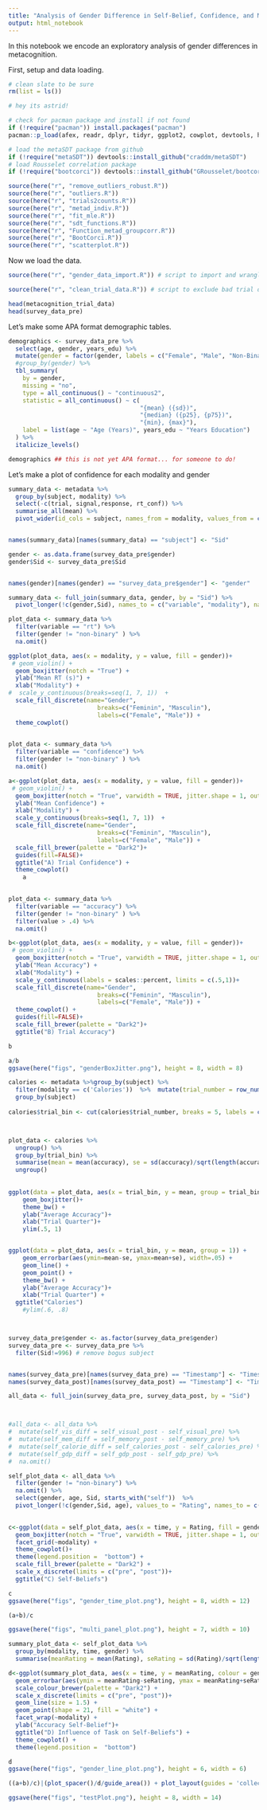 ```yaml
---
title: "Analysis of Gender Difference in Self-Belief, Confidence, and Metacognitive Efficiency"
output: html_notebook
---
```


In this notebook we encode an exploratory analysis of gender differences in metacognition. 

First, setup and data loading. 

```r
# clean slate to be sure
rm(list = ls())

# hey its astrid! 

# check for pacman package and install if not found
if (!require("pacman")) install.packages("pacman")
pacman::p_load(afex, readr, dplyr, tidyr, ggplot2, cowplot, devtools, here, tidyverse, magrittr, reshape2, rjags, coda, lattice, broom, ggmcmc, foreach, doParallel, ggpubr, ggpol, patchwork, ggcorrplot, ggstatsplot, GGally, BayesFactor, gridExtra, gt, gtsummary, kableExtra)

# load the metaSDT package from github
if (!require("metaSDT")) devtools::install_github("craddm/metaSDT")
# load Rousselet correlation package 
if (!require("bootcorci")) devtools::install_github("GRousselet/bootcorci")

source(here("r", "remove_outliers_robust.R"))
source(here("r", "outliers.R"))
source(here("r", "trials2counts.R"))
source(here("r", "metad_indiv.R"))
source(here("r", "fit_mle.R"))
source(here("r", "sdt_functions.R"))
source(here("r", "Function_metad_groupcorr.R"))
source(here("r", "BootCorci.R"))
source(here("r", "scatterplot.R"))


```

Now we load the data. 

```r

source(here("r", "gender_data_import.R")) # script to import and wrangle data

source(here("r", "clean_trial_data.R")) # script to exclude bad trial data, per original preregistration

head(metacognition_trial_data)
head(survey_data_pre)

```

Let's make some APA format demographic tables.

```r
demographics <- survey_data_pre %>%
  select(age, gender, years_edu) %>%
  mutate(gender = factor(gender, labels = c("Female", "Male", "Non-Binary"))) %>%
  #group_by(gender) %>%
  tbl_summary(
    by = gender, 
    missing = "no",
    type = all_continuous() ~ "continuous2",
    statistic = all_continuous() ~ c(
                                     "{mean} ({sd})", 
                                     "{median} ({p25}, {p75})", 
                                     "{min}, {max}"),
    label = list(age ~ "Age (Years)", years_edu ~ "Years Education")
  ) %>%
  italicize_levels()

demographics ## this is not yet APA format... for someone to do! 

```

Let's make a plot of confidence for each modality and gender

```r


summary_data <- metadata %>%
  group_by(subject, modality) %>%
  select(-c(trial, signal,response, rt_conf)) %>%
  summarise_all(mean) %>%
  pivot_wider(id_cols = subject, names_from = modality, values_from = c(accuracy,confidence,rt, contrast))


names(summary_data)[names(summary_data) == "subject"] <- "Sid"

gender <- as.data.frame(survey_data_pre$gender)
gender$Sid <- survey_data_pre$Sid


names(gender)[names(gender) == "survey_data_pre$gender"] <- "gender"

summary_data <- full_join(summary_data, gender, by = "Sid") %>%
  pivot_longer(!c(gender,Sid), names_to = c("variable", "modality"), names_sep = "_") 


```

```r
plot_data <- summary_data %>%
  filter(variable == "rt") %>%
  filter(gender != "non-binary" ) %>%
  na.omit()

ggplot(plot_data, aes(x = modality, y = value, fill = gender))+
 # geom_violin() +
  geom_boxjitter(notch = "True") + 
  ylab("Mean RT (s)") +
  xlab("Modality") +
#  scale_y_continuous(breaks=seq(1, 7, 1))  +
  scale_fill_discrete(name="Gender",
                         breaks=c("Feminin", "Masculin"),
                         labels=c("Female", "Male")) +
  theme_cowplot()
    
```
```r

plot_data <- summary_data %>%
  filter(variable == "confidence") %>%
  filter(gender != "non-binary" ) %>%
  na.omit()

a<-ggplot(plot_data, aes(x = modality, y = value, fill = gender))+
 # geom_violin() +
  geom_boxjitter(notch = "True", varwidth = TRUE, jitter.shape = 1, outlier.shape = NA) + 
  ylab("Mean Confidence") +
  xlab("Modality") +
  scale_y_continuous(breaks=seq(1, 7, 1))  +
  scale_fill_discrete(name="Gender",
                         breaks=c("Feminin", "Masculin"),
                         labels=c("Female", "Male")) +
  scale_fill_brewer(palette = "Dark2")+
  guides(fill=FALSE)+
  ggtitle("A) Trial Confidence") +
  theme_cowplot()
    a
  

plot_data <- summary_data %>%
  filter(variable == "accuracy") %>%
  filter(gender != "non-binary" ) %>%
  filter(value > .4) %>%
  na.omit()

b<-ggplot(plot_data, aes(x = modality, y = value, fill = gender))+
 # geom_violin() +
  geom_boxjitter(notch = "True", varwidth = TRUE, jitter.shape = 1, outlier.shape = NA) + 
  ylab("Mean Accuracy") +
  xlab("Modality") +
  scale_y_continuous(labels = scales::percent, limits = c(.5,1))+
  scale_fill_discrete(name="Gender",
                         breaks=c("Feminin", "Masculin"),
                         labels=c("Female", "Male")) +
  theme_cowplot() + 
  guides(fill=FALSE)+
  scale_fill_brewer(palette = "Dark2")+
  ggtitle("B) Trial Accuracy")

b

a/b
ggsave(here("figs", "genderBoxJitter.png"), height = 8, width = 8)
```



```r
calories <- metadata %>%group_by(subject) %>% 
  filter(modality == c('Calories'))  %>%  mutate(trial_number = row_number()) %>%
  group_by(subject) 
  
calories$trial_bin <- cut(calories$trial_number, breaks = 5, labels = c("1st", "2nd", "3rd","4th","5th"))



plot_data <- calories %>%
  ungroup() %>%
  group_by(trial_bin) %>%
  summarise(mean = mean(accuracy), se = sd(accuracy)/sqrt(length(accuracy))) %>%
  ungroup()
  
  
ggplot(data = plot_data, aes(x = trial_bin, y = mean, group = trial_bin)) +
    geom_boxjitter()+
    theme_bw() +
    ylab("Average Accuracy")+
    xlab("Trial Quarter")+ 
    ylim(.5, 1)


ggplot(data = plot_data, aes(x = trial_bin, y = mean, group = 1)) +
    geom_errorbar(aes(ymin=mean-se, ymax=mean+se), width=.05) +
    geom_line() +
    geom_point() +
    theme_bw() +
    ylab("Average Accuracy")+
    xlab("Trial Quarter") +
  ggtitle("Calories")
    #ylim(.6, .8)




```


```r


survey_data_pre$gender <- as.factor(survey_data_pre$gender)
survey_data_pre <- survey_data_pre %>%
  filter(Sid!=996) # remove bogus subject


names(survey_data_pre)[names(survey_data_pre) == "Timestamp"] <- "Timestamp_1"
names(survey_data_post)[names(survey_data_post) == "Timestamp"] <- "Timestamp_2"

all_data <- full_join(survey_data_pre, survey_data_post, by = "Sid")



#all_data <- all_data %>%
#  mutate(self_vis_diff = self_visual_post - self_visual_pre) %>%
#  mutate(self_mem_diff = self_memory_post - self_memory_pre) %>%
#  mutate(self_calorie_diff = self_calories_post - self_calories_pre) %>%
#  mutate(self_gdp_diff = self_gdp_post - self_gdp_pre) %>%
#  na.omit()

self_plot_data <- all_data %>%
  filter(gender != "non-binary") %>%
  na.omit() %>%
  select(gender, age, Sid, starts_with("self"))  %>%
  pivot_longer(!c(gender,Sid, age), values_to = "Rating", names_to = c("modality", "time"), names_sep = "_", names_prefix = "self_")
  

c<-ggplot(data = self_plot_data, aes(x = time, y = Rating, fill = gender)) +
  geom_boxjitter(notch = "True", varwidth = TRUE, jitter.shape = 1, outlier.shape = NA)+
  facet_grid(~modality) +
  theme_cowplot()+
  theme(legend.position =  "bottom") +
  scale_fill_brewer(palette = "Dark2") +
  scale_x_discrete(limits = c("pre", "post"))+
  ggtitle("C) Self-Beliefs")

c
ggsave(here("figs", "gender_time_plot.png"), height = 8, width = 12)
```


```r
(a+b)/c

ggsave(here("figs", "multi_panel_plot.png"), height = 7, width = 10)
```

```r

summary_plot_data <- self_plot_data %>%
  group_by(modality, time, gender) %>%
  summarise(meanRating = mean(Rating), seRating = sd(Rating)/sqrt(length(Rating)))

d<-ggplot(summary_plot_data, aes(x = time, y = meanRating, colour = gender, group = gender))+
  geom_errorbar(aes(ymin = meanRating-seRating, ymax = meanRating+seRating), width = 0, size = 1.5) +
  scale_colour_brewer(palette = "Dark2") +
  scale_x_discrete(limits = c("pre", "post"))+
  geom_line(size = 1.5) +
  geom_point(shape = 21, fill = "white") +
  facet_wrap(~modality) +
  ylab("Accuracy Self-Belief")+
  ggtitle("D) Influence of Task on Self-Beliefs") +
  theme_cowplot() +
  theme(legend.position =  "bottom") 

d
ggsave(here("figs", "gender_line_plot.png"), height = 6, width = 6)

```
```r
 
((a+b)/c)|(plot_spacer()/d/guide_area()) + plot_layout(guides = 'collect')

ggsave(here("figs", "testPlot.png"), height = 8, width = 14)


```

